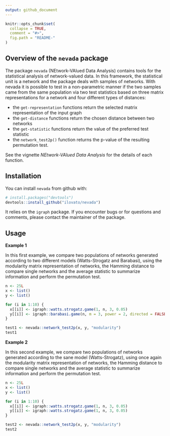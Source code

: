 ```yaml
---
output: github_document
---
```


<!-- README.md is generated from README.Rmd. Please edit that file -->

```r
knitr::opts_chunk$set(
  collapse = TRUE,
  comment = "#>",
  fig.path = "README-"
)
```

## Overview of the `nevada` package

The package `nevada` (NEtwork-VAlued Data Analysis) contains tools for the statistical analysis of network-valued data. In this framework, the statistical unit is a network and the package deals with samples of networks. With nevada it is possible to test in a non-parametric manner if the two samples came from the same population via two test statistics based on three matrix representations for a network and four different types of distances:

* the `get-representation` functions return the selected matrix representation of the input graph
* the `get-distance` functions return the chosen distance between two networks
* the `get-statistic` functions return the value of the preferred test statistic
* the `network_test2p()` function returns the p-value of the resulting permutation test.

See the vignette *NEtwork-VAlued Data Analysis* for the details of each function.

## Installation

You can install `nevada` from github with:

```r
# install.packages("devtools")
devtools::install_github("ilovato/nevada")
```

It relies on the `igraph` package. If you encounter bugs or for questions and comments, please contact the maintainer of the package.

## Usage

**Example 1**

In this first example, we compare two populations of networks generated according to two different models (Watts-Strogatz and Barabasi), using the modularity matrix representation of networks, the Hamming distance to compare single networks and the average statistic to summarize information and perform the permutation test.

```r
n <- 25L
x <- list()
y <- list()

for (i in 1:10) {
  x[[i]] <- igraph::watts.strogatz.game(1, n, 3, 0.05)
  y[[i]] <- igraph::barabasi.game(n, m = 3, power = 2, directed = FALSE)
}

test1 <- nevada::network_test2p(x, y, "modularity")
test1
```

**Example 2**

In this second example, we compare two populations of networks generated according to the sane model (Watts-Strogatz), using once again the modularity matrix representation of networks, the Hamming distance to compare single networks and the average statistic to summarize information and perform the permutation test.

```r
n <- 25L
x <- list()
y <- list()

for (i in 1:10) {
  x[[i]] <- igraph::watts.strogatz.game(1, n, 3, 0.05)
  y[[i]] <- igraph::watts.strogatz.game(1, n, 3, 0.05)
}

test2 <- nevada::network_test2p(x, y, "modularity")
test2
```

